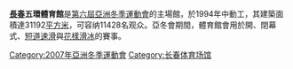 
'''[[長春|長春]]五環體育館'''是[[2007年冬季亞洲運動會|第六屆亞洲冬季運動會]]的主場館，於1994年中動工，其建築面積達31192[[平方米|平方米]]，可容纳11428名观众。亞冬會期間，體育館會用於開、閉幕式、[[2007年亞洲冬季運動會短道速滑比賽|短道速滑]]與[[2007年亞洲冬季運動會花樣滑冰比賽|花樣滑冰]]的賽事。

[[Category:2007年亞洲冬季運動會|Category:2007年亞洲冬季運動會]]
[[Category:长春体育场馆|Category:长春体育场馆]]